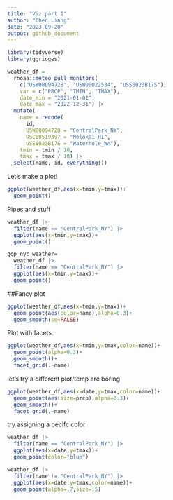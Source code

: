 ```yaml
---
title: "Viz part 1"
author: "Chen Liang"
date: "2023-09-28"
output: github_document
---
```


```r
library(tidyverse)
library(ggridges)
```

```r
weather_df = 
  rnoaa::meteo_pull_monitors(
    c("USW00094728", "USW00022534", "USS0023B17S"),
    var = c("PRCP", "TMIN", "TMAX"), 
    date_min = "2021-01-01",
    date_max = "2022-12-31") |>
  mutate(
    name = recode(
      id, 
      USW00094728 = "CentralPark_NY", 
      USC00519397 = "Molokai_HI",
      USS0023B17S = "Waterhole_WA"),
    tmin = tmin / 10,
    tmax = tmax / 10) |>
  select(name, id, everything())
```

Let's make a plot!

```r
ggplot(weather_df,aes(x=tmin,y=tmax))+
  geom_point()
```

Pipes and stuff
```r
weather_df |>
  filter(name == "CentralPark_NY") |>
  ggplot(aes(x=tmin,y=tmax))+
  geom_point()

ggp_nyc_weather=
  weather_df |>
  filter(name == "CentralPark_NY") |>
  ggplot(aes(x=tmin,y=tmax))+
  geom_point()
```

##Fancy plot
```r
ggplot(weather_df,aes(x=tmin,y=tmax))+
  geom_point(aes(color=name),alpha=0.3)+
  geom_smooth(se=FALSE)
```

Plot with facets

```r
ggplot(weather_df,aes(x=tmin,y=tmax,color=name))+
  geom_point(alpha=0.3)+
  geom_smooth()+
  facet_grid(.~name)
```

let's try a different plot/temp are boring

```r
ggplot(weather_df,aes(x=date,y=tmax,color=name))+
  geom_point(aes(size=prcp),alpha=0.3)+
  geom_smooth()+
  facet_grid(.~name)
```

try assigning a pecifc color

```r
weather_df |>
  filter(name == "CentralPark_NY") |>
  ggplot(aes(x=date,y=tmax))+
  geom_point(color="blue")
```

```r
weather_df |>
  filter(name != "CentralPark_NY") |>
  ggplot(aes(x=date,y=tmax,color=name))+
  geom_point(alpha=.7,size=.5)
```


